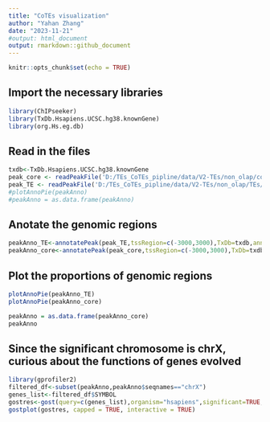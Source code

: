 ```yaml
---
title: "CoTEs visualization"
author: "Yahan Zhang"
date: "2023-11-21"
#output: html_document
output: rmarkdown::github_document
---
```


```r
knitr::opts_chunk$set(echo = TRUE)
```

## Import the necessary libraries

```r
library(ChIPseeker)
library(TxDb.Hsapiens.UCSC.hg38.knownGene)
library(org.Hs.eg.db)
```

## Read in the files
```r
txdb<-TxDb.Hsapiens.UCSC.hg38.knownGene
peak_core <- readPeakFile('D:/TEs_CoTEs_pipline/data/V2-TEs/non_olap/cores1000/542_L1MA1_Merged.bed')
peak_TE <- readPeakFile('D:/TEs_CoTEs_pipline/data/V2-TEs/non_olap/TEs/542_L1MA1_Merged.bed')
#plotAnnoPie(peakAnno)
#peakAnno = as.data.frame(peakAnno)
```

## Anotate the genomic regions
```r
peakAnno_TE<-annotatePeak(peak_TE,tssRegion=c(-3000,3000),TxDb=txdb,annoDb="org.Hs.eg.db")
peakAnno_core<-annotatePeak(peak_core,tssRegion=c(-3000,3000),TxDb=txdb,annoDb="org.Hs.eg.db")
```

## Plot the proportions of genomic regions
```r
plotAnnoPie(peakAnno_TE)
plotAnnoPie(peakAnno_core)
```

```r
peakAnno = as.data.frame(peakAnno_core)
peakAnno
```

## Since the significant chromosome is chrX, curious about the functions of genes evolved
```r
library(gprofiler2)
filtered_df<-subset(peakAnno,peakAnno$seqnames=="chrX")
genes_list<-filtered_df$SYMBOL
gostres<-gost(query=c(genes_list),organism="hsapiens",significant=TRUE,user_threshold = 0.05)
gostplot(gostres, capped = TRUE, interactive = TRUE)
```

